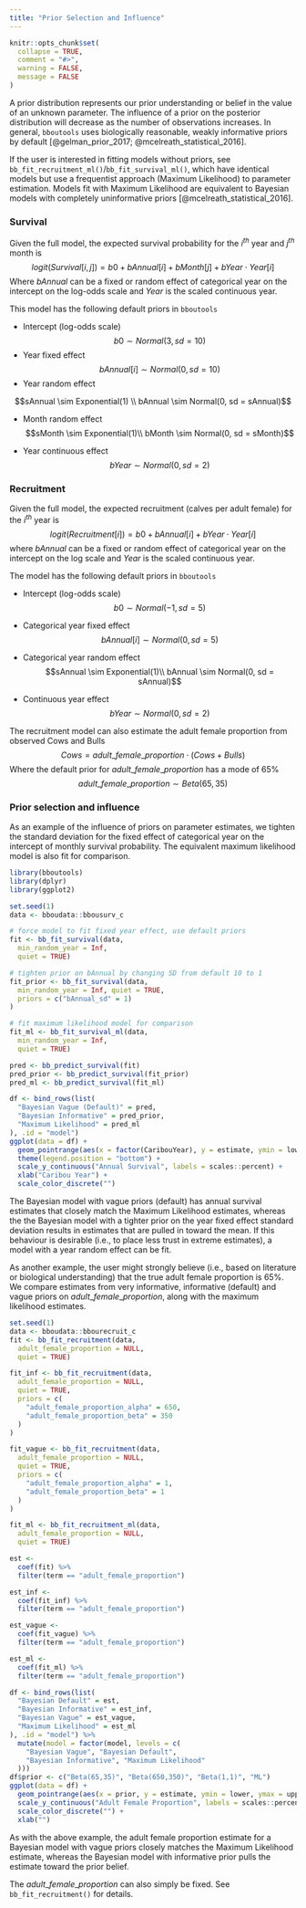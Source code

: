 ```yaml
---
title: "Prior Selection and Influence"
---
```


```r
knitr::opts_chunk$set(
  collapse = TRUE,
  comment = "#>",
  warning = FALSE,
  message = FALSE
)
```

A prior distribution represents our prior understanding or belief in the value of an unknown parameter. 
The influence of a prior on the posterior distribution will decrease as the number of observations increases. 
In general, `bboutools` uses biologically reasonable, weakly informative priors by default [@gelman_prior_2017; @mcelreath_statistical_2016].  

If the user is interested in fitting models without priors, see `bb_fit_recruitment_ml()`/`bb_fit_survival_ml()`, which have identical models but use a frequentist approach (Maximum Likelihood) to parameter estimation. 
Models fit with Maximum Likelihood are equivalent to Bayesian models with completely uninformative priors [@mcelreath_statistical_2016].  

### Survival

Given the full model, the expected survival probability for the $i^{th}$ year and $j^{th}$ month is
$$logit(Survival[i,j]) = b0 + bAnnual[i] + bMonth[j] + bYear \cdot Year[i]$$
Where $bAnnual$ can be a fixed or random effect of categorical year on the intercept on the log-odds scale and $Year$ is the scaled continuous year.  

This model has the following default priors in `bboutools`

- Intercept (log-odds scale)
$$b0 \sim Normal(3, sd = 10)$$
- Year fixed effect
$$bAnnual[i] \sim Normal(0, sd = 10)$$
- Year random effect

$$sAnnual \sim Exponential(1) \\
bAnnual \sim Normal(0, sd = sAnnual)$$

- Month random effect
$$sMonth \sim Exponential(1)\\
bMonth \sim Normal(0, sd = sMonth)$$

- Year continuous effect
$$bYear \sim Normal(0, sd = 2)$$

### Recruitment

Given the full model, the expected recruitment (calves per adult female) for the $i^{th}$ year is
$$logit(Recruitment[i]) = b0 + bAnnual[i] + bYear \cdot Year[i]$$
where $bAnnual$ can be a fixed or random effect of categorical year on the intercept on the log scale and $Year$ is the scaled continuous year. 

The model has the following default priors in `bboutools`

- Intercept (log-odds scale)
$$b0 \sim Normal(-1, sd = 5)$$

- Categorical year fixed effect
$$bAnnual[i] \sim Normal(0, sd = 5)$$

- Categorical year random effect
$$sAnnual \sim Exponential(1)\\
bAnnual \sim Normal(0, sd = sAnnual)$$

- Continuous year effect
$$bYear \sim Normal(0, sd = 2)$$ 


The recruitment model can also estimate the adult female proportion from observed Cows and Bulls
$$Cows = adult\_female\_proportion \cdot (Cows + Bulls)$$
Where the default prior for $adult\_female\_proportion$ has a mode of 65%
$$adult\_female\_proportion \sim Beta(65, 35)$$  

### Prior selection and influence

As an example of the influence of priors on parameter estimates, we tighten the standard deviation for the fixed effect of categorical year on the intercept of monthly survival probability.
The equivalent maximum likelihood model is also fit for comparison.

```r
library(bboutools)
library(dplyr)
library(ggplot2)
```

```r
set.seed(1)
data <- bboudata::bbousurv_c

# force model to fit fixed year effect, use default priors
fit <- bb_fit_survival(data, 
  min_random_year = Inf, 
  quiet = TRUE)

# tighten prior on bAnnual by changing SD from default 10 to 1
fit_prior <- bb_fit_survival(data,
  min_random_year = Inf, quiet = TRUE,
  priors = c("bAnnual_sd" = 1)
)

# fit maximum likelihood model for comparison
fit_ml <- bb_fit_survival_ml(data, 
  min_random_year = Inf, 
  quiet = TRUE)
```

```r
pred <- bb_predict_survival(fit)
pred_prior <- bb_predict_survival(fit_prior)
pred_ml <- bb_predict_survival(fit_ml)

df <- bind_rows(list(
  "Bayesian Vague (Default)" = pred,
  "Bayesian Informative" = pred_prior,
  "Maximum Likelihood" = pred_ml
), .id = "model")
ggplot(data = df) +
  geom_pointrange(aes(x = factor(CaribouYear), y = estimate, ymin = lower, ymax = upper, color = model), position = position_dodge(width = 0.5)) +
  theme(legend.position = "bottom") +
  scale_y_continuous("Annual Survival", labels = scales::percent) +
  xlab("Caribou Year") +
  scale_color_discrete("")
```

The Bayesian model with vague priors (default) has annual survival estimates that closely match the Maximum Likelihood estimates, whereas the the Bayesian model with a tighter prior on the year fixed effect standard deviation results in estimates that are pulled in toward the mean.
If this behaviour is desirable (i.e., to place less trust in extreme estimates), a model with a year random effect can be fit.

As another example, the user might strongly believe (i.e., based on literature or biological understanding) that the true adult female proportion is 65%.
We compare estimates from very informative, informative (default) and vague priors on $adult\_female\_proportion$, along with the maximum likelihood estimates.

```r
set.seed(1)
data <- bboudata::bbourecruit_c
fit <- bb_fit_recruitment(data, 
  adult_female_proportion = NULL, 
  quiet = TRUE)

fit_inf <- bb_fit_recruitment(data,
  adult_female_proportion = NULL, 
  quiet = TRUE,
  priors = c(
    "adult_female_proportion_alpha" = 650,
    "adult_female_proportion_beta" = 350
  )
)

fit_vague <- bb_fit_recruitment(data,
  adult_female_proportion = NULL, 
  quiet = TRUE,
  priors = c(
    "adult_female_proportion_alpha" = 1,
    "adult_female_proportion_beta" = 1
  )
)

fit_ml <- bb_fit_recruitment_ml(data, 
  adult_female_proportion = NULL,
  quiet = TRUE)

```

```r
est <-
  coef(fit) %>%
  filter(term == "adult_female_proportion")

est_inf <-
  coef(fit_inf) %>%
  filter(term == "adult_female_proportion")

est_vague <-
  coef(fit_vague) %>%
  filter(term == "adult_female_proportion")

est_ml <-
  coef(fit_ml) %>%
  filter(term == "adult_female_proportion")

df <- bind_rows(list(
  "Bayesian Default" = est,
  "Bayesian Informative" = est_inf,
  "Bayesian Vague" = est_vague,
  "Maximum Likelihood" = est_ml
), .id = "model") %>%
  mutate(model = factor(model, levels = c(
    "Bayesian Vague", "Bayesian Default",
    "Bayesian Informative", "Maximum Likelihood"
  )))
df$prior <- c("Beta(65,35)", "Beta(650,350)", "Beta(1,1)", "ML")
ggplot(data = df) +
  geom_pointrange(aes(x = prior, y = estimate, ymin = lower, ymax = upper, color = model), position = position_dodge(width = 2)) +
  scale_y_continuous("Adult Female Proportion", labels = scales::percent, limits = c(0.65, 0.8)) +
  scale_color_discrete("") +
  xlab("")
```


As with the above example, the adult female proportion estimate for a Bayesian model with vague priors closely matches the Maximum Likelihood estimate, whereas the Bayesian model with informative prior pulls the estimate toward the prior belief.  

The $adult\_female\_proportion$ can also simply be fixed. See `bb_fit_recruitment()` for details.
